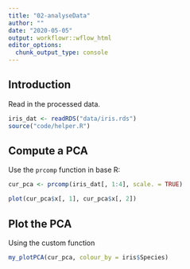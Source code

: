 ```yaml
---
title: "02-analyseData"
author: ""
date: "2020-05-05"
output: workflowr::wflow_html
editor_options:
  chunk_output_type: console
---
```


## Introduction

Read in the processed data.

```r
iris_dat <- readRDS("data/iris.rds")
source("code/helper.R")
```

## Compute a PCA

Use the `prcomp` function in base R:

```r
cur_pca <- prcomp(iris_dat[, 1:4], scale. = TRUE)

plot(cur_pca$x[, 1], cur_pca$x[, 2])
```


## Plot the PCA

Using the custom function

```r
my_plotPCA(cur_pca, colour_by = iris$Species)
```

